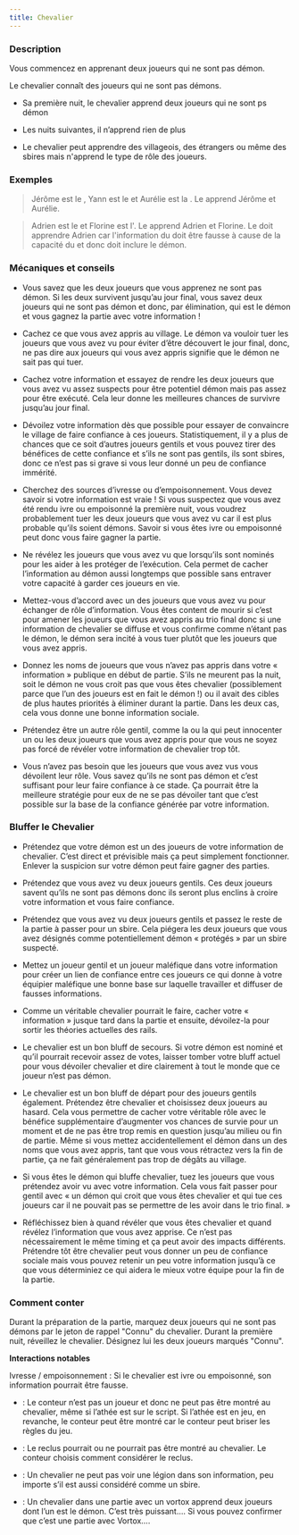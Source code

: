 ```yaml
---
title: Chevalier
---
```



<Role CHEVALIER header />

### Description

Vous commencez en apprenant deux joueurs qui ne sont pas démon.

Le chevalier connaît des joueurs qui ne sont pas démons.

-   Sa première nuit, le chevalier apprend deux joueurs qui ne sont ps démon

-   Les nuits suivantes, il n’apprend rien de plus

-   Le chevalier peut apprendre des villageois, des étrangers ou même des sbires mais n'apprend le type de rôle des joueurs.

### Exemples

> Jérôme est le <Role CROQUE_MORT />, Yann est le <Role IMP /> et Aurélie est la <Role VOYANTE />. Le <Role CHEVALIER /> apprend Jérôme et Aurélie.

> Adrien est le <Role VORTOX /> et Florine est l'<Role ALCHIMISTE />. Le <Role CHEVALIER /> apprend Adrien et Florine. Le <Role CHEVALIER /> doit apprendre Adrien car l'information du <Role CHEVALIER /> doit être fausse à cause de la capacité du <Role VORTOX /> et donc doit inclure le démon.

### Mécaniques et conseils

- Vous savez que les deux joueurs que vous apprenez ne sont pas démon. Si les deux survivent jusqu’au jour final, vous savez deux joueurs qui ne sont pas démon et donc, par élimination, qui est le démon et vous gagnez la partie avec votre information !

- Cachez ce que vous avez appris au village. Le démon va vouloir tuer les joueurs que vous avez vu pour éviter d’être découvert le jour final, donc, ne pas dire aux joueurs qui vous avez appris signifie que le démon ne sait pas qui tuer.

- Cachez votre information et essayez de rendre les deux joueurs que vous avez vu assez suspects pour être potentiel démon mais pas assez pour être exécuté. Cela leur donne les meilleures chances de survivre jusqu’au jour final.

- Dévoilez votre information dès que possible pour essayer de convaincre le village de faire confiance à ces joueurs. Statistiquement, il y a plus de chances que ce soit d’autres joueurs gentils et vous pouvez tirer des bénéfices de cette confiance et s’ils ne sont pas gentils, ils sont sbires, donc ce n’est pas si grave si vous leur donné un peu de confiance immérité.

- Cherchez des sources d’ivresse ou d’empoisonnement. Vous devez savoir si votre information est vraie ! Si vous suspectez que vous avez été rendu ivre ou empoisonné la première nuit, vous voudrez probablement tuer les deux joueurs que vous avez vu car il est plus probable qu’ils soient démons. Savoir si vous êtes ivre ou empoisonné peut donc vous faire gagner la partie.

- Ne révélez les joueurs que vous avez vu que lorsqu’ils sont nominés pour les aider à les protéger de l’exécution. Cela permet de cacher l’information au démon aussi longtemps que possible sans entraver votre capacité à garder ces joueurs en vie.

- Mettez-vous d’accord avec un des joueurs que vous avez vu pour échanger de rôle d’information. Vous êtes content de mourir si c’est pour amener les joueurs que vous avez appris au trio final donc si une information de chevalier se diffuse et vous confirme comme n’étant pas le démon, le démon sera incité à vous tuer plutôt que les joueurs que vous avez appris.

- Donnez les noms de joueurs que vous n’avez pas appris dans votre « information » publique en début de partie. S’ils ne meurent pas la nuit, soit le démon ne vous croit pas que vous êtes chevalier (possiblement parce que l’un des joueurs est en fait le démon !) ou il avait des cibles de plus hautes priorités à éliminer durant la partie. Dans les deux cas, cela vous donne une bonne information sociale.

- Prétendez être un autre rôle gentil, comme la <Role VOYANTE /> ou la <Role LAVANDIERE /> qui peut innocenter un ou les deux joueurs que vous avez appris pour que vous ne soyez pas forcé de révéler votre information de chevalier trop tôt.

- Vous n’avez pas besoin que les joueurs que vous avez vus vous dévoilent leur rôle. Vous savez qu’ils ne sont pas démon et c’est suffisant pour leur faire confiance à ce stade. Ça pourrait être la meilleure stratégie pour eux de ne se pas dévoiler tant que c’est possible sur la base de la confiance générée par votre information. 

### Bluffer le Chevalier

- Prétendez que votre démon est un des joueurs de votre information de chevalier. C’est direct et prévisible mais ça peut simplement fonctionner. Enlever la suspicion sur votre démon peut faire gagner des parties. 

- Prétendez que vous avez vu deux joueurs gentils. Ces deux joueurs savent qu’ils ne sont pas démons donc ils seront plus enclins à croire votre information et vous faire confiance.

- Prétendez que vous avez vu deux joueurs gentils et passez le reste de la partie à passer pour un sbire. Cela piégera les deux joueurs que vous avez désignés comme potentiellement démon « protégés » par un sbire suspecté.

- Mettez un joueur gentil et un joueur maléfique dans votre information pour créer un lien de confiance entre ces joueurs ce qui donne à votre équipier maléfique une bonne base sur laquelle travailler et diffuser de fausses informations.

- Comme un véritable chevalier pourrait le faire, cacher votre « information » jusque tard dans la partie et ensuite, dévoilez-la pour sortir les théories actuelles des rails. 

- Le chevalier est un bon bluff de secours. Si votre démon est nominé et qu’il pourrait recevoir assez de votes, laisser tomber votre bluff actuel pour vous dévoiler chevalier et dire clairement à tout le monde que ce joueur n’est pas démon.

- Le chevalier est un bon bluff de départ pour des joueurs gentils également. Prétendez être chevalier et choisissez deux joueurs au hasard. Cela vous permettre de cacher votre véritable rôle avec le bénéfice supplémentaire d’augmenter vos chances de survie pour un moment et de ne pas être trop remis en question jusqu’au milieu ou fin de partie. Même si vous mettez accidentellement el démon dans un des noms que vous avez appris, tant que vous vous rétractez vers la fin de partie, ça ne fait généralement pas trop de dégâts au village.

- Si vous êtes le démon qui bluffe chevalier, tuez les joueurs que vous prétendez avoir vu avec votre information. Cela vous fait passer pour gentil avec « un démon qui croit que vous êtes chevalier et qui tue ces joueurs car il ne pouvait pas se permettre de les avoir dans le trio final. »

- Réfléchissez bien à quand révéler que vous êtes chevalier et quand révélez l’information que vous avez apprise. Ce n’est pas nécessairement le même timing et ça peut avoir des impacts différents. Prétendre tôt être chevalier peut vous donner un peu de confiance sociale mais vous pouvez retenir un peu votre information jusqu’à ce que vous déterminiez ce qui aidera le mieux votre équipe pour la fin de la partie.

### Comment conter

Durant la préparation de la partie, marquez deux joueurs qui ne sont pas démons par le jeton de rappel "Connu" du chevalier. Durant la première nuit, réveillez le chevalier. Désignez lui les deux joueurs marqués "Connu".

**Interactions notables**

Ivresse / empoisonnement : Si le chevalier est ivre ou empoisonné, son information pourrait être fausse.

- <Role ATHEE /> : Le conteur n’est pas un joueur et donc ne peut pas être montré au chevalier, même si l’athée est sur le script. Si l’athée est en jeu, en revanche, le conteur peut être montré car le conteur peut briser les règles du jeu.

- <Role RECLUS /> : Le reclus pourrait ou ne pourrait pas être montré au chevalier. Le conteur choisis comment considérer le reclus.

- <Role LEGION /> : Un chevalier ne peut pas voir une légion dans son information, peu importe s’il est aussi considéré comme un sbire.

- <Role VORTOX /> : Un chevalier dans une partie avec un vortox apprend deux joueurs dont l’un est le démon. C’est très puissant…. Si vous pouvez confirmer que c’est une partie avec Vortox….
